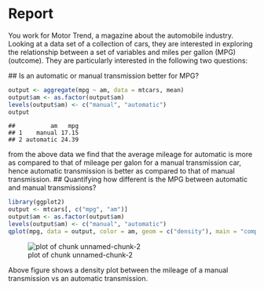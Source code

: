 # Report
You work for Motor Trend, a magazine about the automobile industry. Looking at a data set of a collection of cars, they are interested in exploring the relationship between a set of variables and miles per gallon (MPG) (outcome). They are particularly interested in the following two questions:
  
  ## Is an automatic or manual transmission better for MPG?
  
  ```r
output <- aggregate(mpg ~ am, data = mtcars, mean)
output$am <- as.factor(output$am)
levels(output$am) <- c("manual", "automatic")
output
```

```
##          am   mpg
## 1    manual 17.15
## 2 automatic 24.39
```

from the above data we find that the average mileage for automatic is more as compared to that of mileage per galon for a manual transmission car, hence automatic transmission is better as compared to that of manual transmission.
## Quantifying how different is the MPG between automatic and manual transmissions?

```r
library(ggplot2)
output <- mtcars[, c("mpg", "am")]
output$am <- as.factor(output$am)
levels(output$am) <- c("manual", "automatic")
qplot(mpg, data = output, color = am, geom = c("density"), main = "comparison of mileage between automatic and manual transmission")
```

![plot of chunk unnamed-chunk-2](figure/unnamed-chunk-2.png) 

Above figure shows a density plot between the mileage of a manual transmission vs an automatic transmission.
